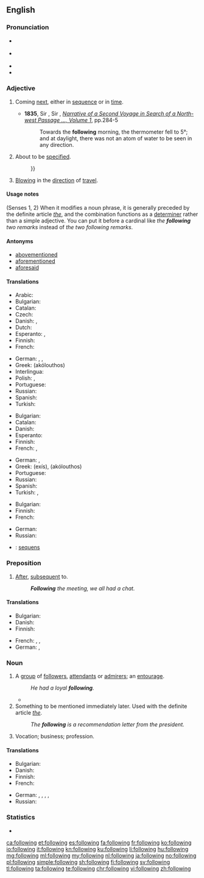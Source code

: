 ==English==

===Pronunciation===
* {{a|RP}} {{IPA|/ˈfɒləʊɪŋ/}}
* {{a|GenAm}} {{IPA|/ˈfɑloʊɪŋ/}}
* {{audio|en-us-following.ogg|Audio (US)}}
* {{hyphenation|fol|low|ing}}

===Adjective===
{{en-adj|-}}

# Coming [[next]], either in [[sequence]] or in [[time]].
#: {{usex|lang=en|See the '''following''' section.}}
#* '''1835''', Sir {{w|John Ross (Arctic explorer)|John Ross}}, Sir {{w|James Clark Ross}}, ''[http://books.google.com.au/books?id=SdQBAAAAYAAJ Narrative of a Second Voyage in Search of a North-west Passage &hellip;, Volume 1]'', pp.284-5
#*: Towards the '''following''' morning, the thermometer fell to 5&deg;; and at daylight, there was not an atom of water to be seen in any direction.
# About to be [[specified]].
#: {{usex|lang=en|The '''following''' words have no definition{{...}}}}
# {{context|of a wind|lang=en}} [[blowing|Blowing]] in the [[direction]] of [[travel]].
#: {{usex|lang=en|The '''following''' wind sped us on our way.}}

====Usage notes====
(Senses 1, 2) When it modifies a noun phrase, it is generally preceded by the definite article ''[[the]]'', and the combination functions as a [[determiner]] rather than a simple adjective. You can put it before a cardinal like ''the '''following''' two remarks'' instead of ''the two following remarks''.

====Antonyms====
* [[abovementioned]]
* [[aforementioned]]
* [[aforesaid]]

====Translations====
{{trans-top|next in sequence or time}}
* Arabic: {{t|ar|تالي|tr=Taali|sc=Arab}}
* Bulgarian: {{t+|bg|следващ|sc=Cyrl}}
* Catalan: {{t|ca|següent}}
* Czech: {{t+|cs|následující}}
* Danish: {{t|da|følgende}}, {{t+|da|næste}}
* Dutch: {{t+|nl|volgende}}
* Esperanto: {{t|eo|sekvinta}},  {{t|eo|sekvanta}}
* Finnish: {{t+|fi|seuraava}}
* French: {{t+|fr|suivant}}
{{trans-mid}}
* German: {{t+|de|folgend}}, {{t+|de|anschließend}}, {{t|de|nachstehend}}
* Greek: {{t+|el|ακόλουθος|m}} (akólouthos)
* Interlingua: {{t|ia|sequente}}
* Polish: {{t+|pl|następny|m}},  {{t|pl|następujący|m}}
* Portuguese: {{t+|pt|seguinte}}
* Russian: {{t+|ru|следующий|tr=sl'édujuš'ij}}
* Spanish: {{t+|es|siguiente}}
* Turkish: {{t+|tr|ertesi}}
{{trans-bottom}}

{{trans-top|to be specified}}
* Bulgarian: {{t+|bg|следен|sc=Cyrl}}
* Catalan: {{t|ca|següent}}
* Danish: {{t+|da|næste}}
* Esperanto: {{t|eo|jena}}
* Finnish: {{t+|fi|seuraava}}
* French: {{t+|fr|suivant}}, {{t+|fr|ci-après}}
{{trans-mid}}
* German: {{t+|de|folgend}}, {{t|de|nachstehend}}
* Greek: {{t+|el|εξής}} (exís), {{t+|el|ακόλουθος|m}} (akólouthos)
* Portuguese: {{t+|pt|seguinte}}
* Russian: {{t+|ru|следующий|tr=sl'édujuš'ij}}
* Spanish: {{t+|es|próximo}}
* Turkish: {{t|tr|müteakkip}}, {{t+|tr|sonraki}}
{{trans-bottom}}

{{trans-top|wind blowing in the direction of travel}}
* Bulgarian: {{t|bg|попътен|sc=Cyrl}}
* Finnish: {{t|fi|myötäinen}}
* French: {{t+|fr|favorable}}
{{trans-mid}}
* German: {{t+|de|folgend}}
* Russian: {{t+|ru|попутный|tr=popútnyj}}
{{trans-bottom}}

{{checktrans-top}}
* {{ttbc|la}}: [[sequens]]
{{trans-mid}}
{{trans-bottom}}

===Preposition===
{{en-prep}}

# [[after|After]], [[subsequent]] to.
#: '' '''Following''' the meeting, we all had a chat.''

====Translations====
{{trans-top|subsequent to}}
* Bulgarian: {{t+|bg|след|sc=Cyrl}}
* Danish: {{t+|da|efter}}
* Finnish: {{t+|fi|jälkeen}}
{{trans-mid}}
* French: {{t+|fr|après}}, {{t|fr|postérieurement à}}, {{t+|fr|à la suite de}}
* German: {{t+|de|folgend}}, {{t+|de|nach}}
{{trans-bottom}}

===Noun===
{{en-noun}}

# A [[group]] of [[follower]]s, [[attendant]]s or [[admirer]]s; an [[entourage]].
#: ''He had a loyal '''following'''.''
#* {{quote-news
|year=2011
|date=September 29
|author=Jon Smith
|title=Tottenham   3 - 1   Shamrock Rovers
|work=BBC Sport
|url=http://news.bbc.co.uk/sport2/hi/football/15014632.stm
|page=
|passage=And White Hart Lane was stunned when Rovers scored just five minutes after the restart in front of their away '''following'''.}}
# Something to be mentioned immediately later. Used with the definite article ''[[the]]''.
#: ''The '''following''' is a recommendation letter from the president.''
# Vocation; business; profession.

====Translations====
{{trans-top|group of followers}}
* Bulgarian: {{t+|bg|свита|f|sc=Cyrl}}
* Danish: {{t|da|følge|n}}
* Finnish: {{t|fi|kannattajakunta}}
* French: {{t+|fr|mouvance}}
{{trans-mid}}
* German: {{t+|de|Anhänger|f-p}}, {{t|de|Anhängerschaft|f}}, {{t+|de|Gefolge|n}}, {{t|de|Gefolgschaft|f}}, {{t|de|Fangemeinde|f}}
* Russian: {{t+|ru|аудитория|f|sc=Cyrl}}
{{trans-bottom}}

===Statistics===
* {{rank|business|mean|manner|385|following|fell|different|care}}

[[ca:following]]
[[et:following]]
[[es:following]]
[[fa:following]]
[[fr:following]]
[[ko:following]]
[[io:following]]
[[it:following]]
[[kn:following]]
[[ku:following]]
[[li:following]]
[[hu:following]]
[[mg:following]]
[[ml:following]]
[[my:following]]
[[nl:following]]
[[ja:following]]
[[no:following]]
[[pl:following]]
[[simple:following]]
[[sh:following]]
[[fi:following]]
[[sv:following]]
[[tl:following]]
[[ta:following]]
[[te:following]]
[[chr:following]]
[[vi:following]]
[[zh:following]]